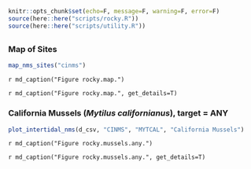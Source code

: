 
```r
knitr::opts_chunk$set(echo=F, message=F, warning=F, error=F)
source(here::here("scripts/rocky.R"))
source(here::here("scripts/utility.R"))
```

## {.tabset}

### Map of Sites

```r
map_nms_sites("cinms")
```

`r md_caption("Figure rocky.map.")`

`r md_caption("Figure rocky.map.", get_details=T)`

### California Mussels (_Mytilus californianus_), target = ANY {.active}

```r
plot_intertidal_nms(d_csv, "CINMS", "MYTCAL", "California Mussels")
```

`r md_caption("Figure rocky.mussels.any.")`

`r md_caption("Figure rocky.mussels.any.", get_details=T)`

<!--
### California Mussels (_Mytilus californianus_), target = mytilus

```r
#BB TODO: fix plot_intertidal_nms() in rocky.r to accomodate target species
plot_intertidal_nms(d_csv, "CINMS", "MYTCAL", "California Mussels [target = mytilus]", "mytilus")
```
-->
